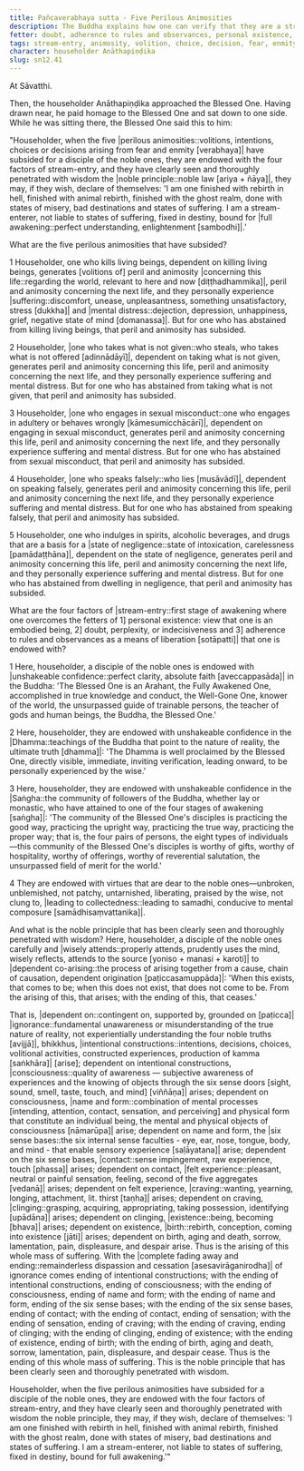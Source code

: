 ```yaml
---
title: Pañcaverabhaya sutta - Five Perilous Animosities
description: The Buddha explains how one can verify that they are a stream-enterer by reflecting on the five perilous animosities, the four factors of stream-entry, and clearly seeing with wisdom the noble principle of dependent co-arising.
fetter: doubt, adherence to rules and observances, personal existence, ignorance
tags: stream-entry, animosity, volition, choice, decision, fear, enmity, suffering, stream-enterer, full awakening, Buddha, Dhamma, Sangha, community, dependent co-arising, dependent origination, ignorance, intentional constructions, consciousness, name and form, six sense bases, contact, sensation, feeling, craving, clinging, existence, birth, aging and death, sorrow, lamentation, pain, displeasure, despair, mental distress, collectedness, samadhi, mental composure, wisdom
character: householder Anāthapiṇḍika
slug: sn12.41
---
```


At Sāvatthi.

Then, the householder Anāthapiṇḍika approached the Blessed One. Having drawn near, he paid homage to the Blessed One and sat down to one side. While he was sitting there, the Blessed One said this to him:

"Householder, when the five |perilous animosities::volitions, intentions, choices or decisions arising from fear and enmity [verabhaya]| have subsided for a disciple of the noble ones, they are endowed with the four factors of stream-entry, and they have clearly seen and thoroughly penetrated with wisdom the |noble principle::noble law [ariya + ñāya]|, they may, if they wish, declare of themselves: 'I am one finished with rebirth in hell, finished with animal rebirth, finished with the ghost realm, done with states of misery, bad destinations and states of suffering. I am a stream-enterer, not liable to states of suffering, fixed in destiny, bound for |full awakening::perfect understanding, enlightenment [sambodhi]|.'

What are the five perilous animosities that have subsided?

1 Householder, one who kills living beings, dependent on killing living beings, generates [volitions of] peril and animosity |concerning this life::regarding the world, relevant to here and now [diṭṭhadhammika]|, peril and animosity concerning the next life, and they personally experience |suffering::discomfort, unease, unpleasantness, something unsatisfactory, stress [dukkha]| and |mental distress::dejection, depression, unhappiness, grief, negative state of mind [domanassa]|. But for one who has abstained from killing living beings, that peril and animosity has subsided.

2 Householder, |one who takes what is not given::who steals, who takes what is not offered [adinnādāyī]|, dependent on taking what is not given, generates peril and animosity concerning this life, peril and animosity concerning the next life, and they personally experience suffering and mental distress. But for one who has abstained from taking what is not given, that peril and animosity has subsided.

3 Householder, |one who engages in sexual misconduct::one who engages in adultery or behaves wrongly [kāmesumicchācārī]|, dependent on engaging in sexual misconduct, generates peril and animosity concerning this life, peril and animosity concerning the next life, and they personally experience suffering and mental distress. But for one who has abstained from sexual misconduct, that peril and animosity has subsided.

4 Householder, |one who speaks falsely::who lies [musāvādī]|, dependent on speaking falsely, generates peril and animosity concerning this life, peril and animosity concerning the next life, and they personally experience suffering and mental distress. But for one who has abstained from speaking falsely, that peril and animosity has subsided.

5 Householder, one who indulges in spirits, alcoholic beverages, and drugs that are a basis for a |state of negligence::state of intoxication, carelessness [pamādaṭṭhāna]|, dependent on the state of negligence, generates peril and animosity concerning this life, peril and animosity concerning the next life, and they personally experience suffering and mental distress. But for one who has abstained from dwelling in negligence, that peril and animosity has subsided.

What are the four factors of |stream-entry::first stage of awakening where one overcomes the fetters of 1] personal existence: view that one is an embodied being, 2] doubt, perplexity, or indecisiveness and 3] adherence to rules and observances as a means of liberation [sotāpatti]| that one is endowed with?

1 Here, householder, a disciple of the noble ones is endowed with |unshakeable confidence::perfect clarity, absolute faith [aveccappasāda]| in the Buddha: 'The Blessed One is an Arahant, the Fully Awakened One, accomplished in true knowledge and conduct, the Well-Gone One, knower of the world, the unsurpassed guide of trainable persons, the teacher of gods and human beings, the Buddha, the Blessed One.'

2 Here, householder, they are endowed with unshakeable confidence in the |Dhamma::teachings of the Buddha that point to the nature of reality, the ultimate truth [dhamma]|: 'The Dhamma is well proclaimed by the Blessed One, directly visible, immediate, inviting verification, leading onward, to be personally experienced by the wise.'

3 Here, householder, they are endowed with unshakeable confidence in the |Saṅgha::the community of followers of the Buddha, whether lay or monastic, who have attained to one of the four stages of awakening [saṅgha]|: 'The community of the Blessed One's disciples is practicing the good way, practicing the upright way, practicing the true way, practicing the proper way; that is, the four pairs of persons, the eight types of individuals—this community of the Blessed One's disciples is worthy of gifts, worthy of hospitality, worthy of offerings, worthy of reverential salutation, the unsurpassed field of merit for the world.'

4 They are endowed with virtues that are dear to the noble ones—unbroken, unblemished, not patchy, untarnished, liberating, praised by the wise, not clung to, |leading to collectedness::leading to samadhi, conducive to mental composure [samādhisaṃvattanika]|.

And what is the noble principle that has been clearly seen and thoroughly penetrated with wisdom? Here, householder, a disciple of the noble ones carefully and |wisely attends::properly attends, prudently uses the mind, wisely reflects, attends to the source [yoniso + manasi + karoti]| to |dependent co-arising::the process of arising together from a cause, chain of causation, dependent origination [paṭiccasamuppāda]|: 'When this exists, that comes to be; when this does not exist, that does not come to be. From the arising of this, that arises; with the ending of this, that ceases.'

That is, |dependent on::contingent on, supported by, grounded on [paṭicca]| |ignorance::fundamental unawareness or misunderstanding of the true nature of reality, not experientially understanding the four noble truths [avijjā]|, bhikkhus, |intentional constructions::intentions, decisions, choices, volitional activities, constructed experiences, production of kamma [saṅkhāra]| [arise]; dependent on intentional constructions, |consciousness::quality of awareness — subjective awareness of experiences and the knowing of objects through the six sense doors [sight, sound, smell, taste, touch, and mind] [viññāṇa]| arises; dependent on consciousness, |name and form::combination of mental processes [intending, attention, contact, sensation, and perceiving] and physical form that constitute an individual being, the mental and physical objects of consciousness [nāmarūpa]| arise; dependent on name and form, the |six sense bases::the six internal sense faculties - eye, ear, nose, tongue, body, and mind - that enable sensory experience [saḷāyatana]| arise; dependent on the six sense bases, |contact::sense impingement, raw experience, touch [phassa]| arises; dependent on contact, |felt experience::pleasant, neutral or painful sensation, feeling, second of the five aggregates [vedanā]| arises; dependent on felt experience, |craving::wanting, yearning, longing, attachment, lit. thirst [taṇha]| arises; dependent on craving, |clinging::grasping, acquiring, appropriating, taking possession, identifying [upādāna]| arises; dependent on clinging, |existence::being, becoming [bhava]| arises; dependent on existence, |birth::rebirth, conception, coming into existence [jāti]| arises; dependent on birth, aging and death, sorrow, lamentation, pain, displeasure, and despair arise. Thus is the arising of this whole mass of suffering. With the |complete fading away and ending::remainderless dispassion and cessation [asesavirāganirodha]| of ignorance comes ending of intentional constructions; with the ending of intentional constructions, ending of consciousness; with the ending of consciousness, ending of name and form; with the ending of name and form, ending of the six sense bases; with the ending of the six sense bases, ending of contact; with the ending of contact, ending of sensation; with the ending of sensation, ending of craving; with the ending of craving, ending of clinging; with the ending of clinging, ending of existence; with the ending of existence, ending of birth; with the ending of birth, aging and death, sorrow, lamentation, pain, displeasure, and despair cease. Thus is the ending of this whole mass of suffering. This is the noble principle that has been clearly seen and thoroughly penetrated with wisdom.

Householder, when the five perilous animosities have subsided for a disciple of the noble ones, they are endowed with the four factors of stream-entry, and they have clearly seen and thoroughly penetrated with wisdom the noble principle, they may, if they wish, declare of themselves: 'I am one finished with rebirth in hell, finished with animal rebirth, finished with the ghost realm, done with states of misery, bad destinations and states of suffering. I am a stream-enterer, not liable to states of suffering, fixed in destiny, bound for full awakening.'"